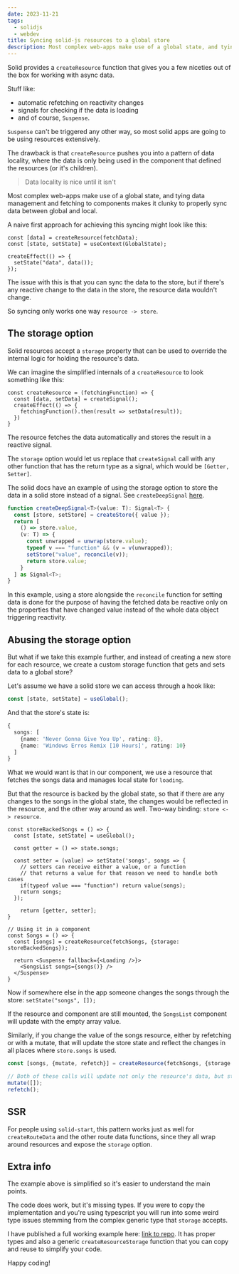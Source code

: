 ```yaml
---
date: 2023-11-21
tags:
  - solidjs
  - webdev
title: Syncing solid-js resources to a global store
description: Most complex web-apps make use of a global state, and tying data management and fetching to components makes it clunky to properly sync data between global and local. Solve all issues in your solid-js app by using the storage option on resources.
---
```


Solid provides a `createResource` function that gives you a few niceties out of the box for working with async data.

Stuff like:
- automatic refetching on reactivity changes
- signals for checking if the data is loading
- and of course, `Suspense`.

`Suspense` can't be triggered any other way, so most solid apps are going to be using resources extensively.

The drawback is that `createResource` pushes you into a pattern of data locality, where the data is only being used in the component that defined the resources (or it's children).

> Data locality is nice until it isn't

Most complex web-apps make use of a global state, and tying data management and fetching to components makes it clunky to properly sync data between global and local.


A naive first approach for achieving this syncing might look like this:

```tsx lang="tsx"
const [data] = createResource(fetchData);
const [state, setState] = useContext(GlobalState);

createEffect(() => {
  setState("data", data());
});
```

The issue with this is that you can sync the data to the store, but if there's any reactive change to the data in the store, the resource data wouldn't change.

So syncing only works one way `resource -> store`.

## The storage option

Solid resources accept a `storage` property that can be used to override the internal logic for holding the resource's data.

We can imagine the simplified internals of a `createResource` to look something like this:

```tsx lang="tsx"
const createResource = (fetchingFunction) => {
  const [data, setData] = createSignal();
  createEffect(() => {
    fetchingFunction().then(result => setData(result));
  })
}
```

The resource fetches the data automatically and stores the result in a reactive signal.

The `storage` option would let us replace that `createSignal` call with any other function that has the return type as a signal, which would be `[Getter, Setter]`.


The solid docs have an example of using the storage option to store the data in a solid store instead of a signal. See `createDeepSignal` [here](https://www.solidjs.com/docs/latest/api#createresource:~:text=New%20in%201.5.0%20Experimental).

```ts lang="ts"
function createDeepSignal<T>(value: T): Signal<T> {
  const [store, setStore] = createStore({ value });
  return [
    () => store.value,
    (v: T) => {
      const unwrapped = unwrap(store.value);
      typeof v === "function" && (v = v(unwrapped));
      setStore("value", reconcile(v));
      return store.value;
    }
  ] as Signal<T>;
}
```

In this example, using a store alongside the `reconcile` function for setting data is done for the purpose of having the fetched data be reactive only on the properties that have changed value instead of the whole data object triggering reactivity.

## Abusing the storage option

But what if we take this example further, and instead of creating a new store for each resource, we create a custom storage function that gets and sets data to a global store?

Let's assume we have a solid store we can access through a hook like:
```ts lang="ts"
const [state, setState] = useGlobal();
```

And that the store's state is:
```ts lang="ts"
{
  songs: [
    {name: 'Never Gonna Give You Up', rating: 8},
    {name: 'Windows Erros Remix [10 Hours]', rating: 10}
  ]
}
```

What we would want is that in our component, we use a resource that fetches the songs data and manages local state for `loading`.

But that the resource is backed by the global state, so that if there are any changes to the songs in the global state, the changes would be reflected in the resource, and the other way around as well. Two-way binding: `store <-> resource`.

```tsx lang="tsx"
const storeBackedSongs = () => {
  const [state, setState] = useGlobal();

  const getter = () => state.songs;

  const setter = (value) => setState('songs', songs => {
    // setters can receive either a value, or a function
    // that returns a value for that reason we need to handle both cases
    if(typeof value === "function") return value(songs);
    return songs;
  });

    return [getter, setter];
}

// Using it in a component
const Songs = () => {
  const [songs] = createResource(fetchSongs, {storage: storeBackedSongs});

  return <Suspense fallback={<Loading />}>
    <SongsList songs={songs()} />
  </Suspense>
}
```

Now if somewhere else in the app someone changes the songs through the store:
`setState("songs", []);`

If the resource and component are still mounted, the `SongsList` component will update with the empty array value.

Similarly, if you change the value of the songs resource, either by refetching or with a mutate, that will update the store state and reflect the changes in all places where `store.songs` is used.
```ts lang="ts"
const [songs, {mutate, refetch}] = createResource(fetchSongs, {storage: storeBackedSongs});

// Both of these calls will update not only the resource's data, but store.songs as well
mutate([]);
refetch();
```

## SSR
For people using `solid-start`, this pattern works just as well for `createRouteData` and the other route data functions, since they all wrap around resources and expose the `storage` option.
## Extra info

The example above is simplified so it's easier to understand the main points.

The code does work, but it's missing types. If you were to copy the implementation and you're using typescript you will run into some weird type issues stemming from the complex generic type that `storage` accepts.

I have published a full working example here: [link to repo](https://github.com/andi23rosca/solid-storage-example).
It has proper types and also a generic `createResourceStorage` function that you can copy and reuse to simplify your code.

Happy coding!